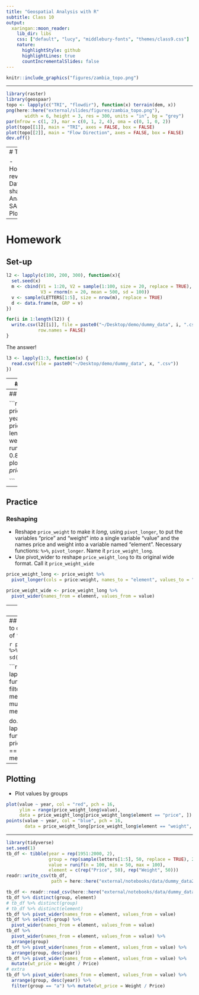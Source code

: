 ```yaml
---
title: "Geospatial Analysis with R"
subtitle: Class 10
output:
  xaringan::moon_reader:
    lib_dir: libs
    css: ["default", "lucy", "middlebury-fonts", "themes/class9.css"]
    nature:
      highlightStyle: github
      highlightLines: true
      countIncrementalSlides: false
---
```


```r
knitr::include_graphics("figures/zambia_topo.png")
```

---

```r
library(raster)
library(geospaar)
topo <- lapply(c("TRI", "flowdir"), function(x) terrain(dem, x))
png(here::here("external/slides/figures/zambia_topo.png"), 
       width = 6, height = 3, res = 300, units = "in", bg = "grey")
par(mfrow = c(1, 2), mar = c(0, 1, 2, 4), oma = c(0, 1, 0, 2))
plot(topo[[1]], main = "TRI", axes = FALSE, box = FALSE)
plot(topo[[2]], main = "Flow Direction", axes = FALSE, box = FALSE)
dev.off()
```
---
# Today

- Homework review
- Data shaping
- Analysis: SAC
- Plotting

---

# Homework

## Set-up
```r
l2 <- lapply(c(100, 200, 300), function(x){
  set.seed(x)
  m <- cbind(V1 = 1:20, V2 = sample(1:100, size = 20, replace = TRUE),
             V3 = rnorm(n = 20, mean = 500, sd = 100))
  v <- sample(LETTERS[1:5], size = nrow(m), replace = TRUE)
  d <- data.frame(m, GRP = v)
})

for(i in 1:length(l2)) {
  write.csv(l2[[i]], file = paste0("~/Desktop/demo/dummy_data", i, ".csv"), 
            row.names = FALSE)
}
```

The answer!
```r
l3 <- lapply(1:3, function(x) {
  read.csv(file = paste0("~/Desktop/demo/dummy_data", x, ".csv"))
})
```


---
## Reshaping data

Going from long to wide and back again
```r
library(tidyverse)

# d1 <- data.frame(a = 1:10, grp1 = rep("a", 10), grp2 = rep("b", 10))
d1 <- data.frame(i = 1:10, a = 1:10, grp = rep("a", 10))
d2 <- data.frame(i = 1:10, a = 11:20, grp = rep("b", 10))
DF <- rbind(d1, d2)

df_wide <- DF %>% pivot_wider(names_from = grp, values_from = a)
df_long <- df_wide %>% 
  pivot_longer(cols = a:b, names_to = "grp", values_to = "a") %>%
  select(i, a, grp) %>% arrange(grp)
```


---
## New dataset

```r
set.seed(1)
price_weight <- tibble(
  year = 1951:2000, 
  price = runif(n = length(year), 20, 50),
  weight = (price * 10) * runif(n = length(year), 0.8, 1.2)
)
plot(price_weight$price, price_weight$weight)

```

---
## Practice
### Reshaping
- Reshape `price_weight` to make it *long*, using `pivot_longer`, to put the variables "price" and "weight" into a single variable "value" and the names price and weight into a variable named "element". Necessary functions: `%>%`, `pivot_longer`. Name it `price_weight_long`.
- Use pivot_wider to reshape `price_weight_long` to its original wide format. Call it `price_weight_wide`

```r
price_weight_long <- price_weight %>% 
  pivot_longer(cols = price:weight, names_to = "element", values_to = "value")

price_weight_wide <- price_weight_long %>% 
  pivot_wider(names_from = element, values_from = value)
```

---
## Demo
### Split-Apply-Combine

#### tidyverse
```r
df_long <- df_wide %>% 
  pivot_longer(cols = a:b, names_to = "grp", values_to = "a") %>% 
  select(i, a, grp) %>% arrange(grp)

df_long %>% 
  group_by(grp) %>% 
  summarize(mean = mean(a), stdev = sd(a))
```

#### Old school
```r
do.call(rbind, lapply(unique(df_long$grp), function(x) {
  # df_long %>% 
  #   filter(grp == x) %>% 
  #   summarize(mean = mean(a), stdev = sd(a)) %>% 
  #   mutate(grp = x) %>% select(grp, mean, stdev)
  dat <- df_long[df_long$grp == x, ]
  data.frame(grp = x, mean = mean(dat$a), stdev = sd(dat$a))
}))
```

---
## Practice
- Use `dplyr` on `price_weight_long` to calculate the mean and standard deviation of "value" by the "element" variable

```r
price_weight_long %>% 
  group_by(element) %>% 
  summarize(mean = mean(value), stdev = sd(value))
```
- Do the same, but with `lapply`

```r
do.call(rbind, lapply(unique(price_weight_long$element), function(x) {
  price_weight_long %>% 
    filter(element == x) %>% 
    summarize(mean = mean(value), stdev = sd(value)) %>% 
    mutate(element = x) %>% select(element, mean, stdev)
}))

do.call(rbind, lapply(unique(price_weight_long$element), function(x){
  dat <- price_weight_long[price_weight_long$element == x, ]
  data.frame(element = x, mean = mean(dat$value), stdev = sd(dat$value))
}))
```
---
## Plotting

- Plot values by groups

```r
plot(value ~ year, col = "red", pch = 16, 
     ylim = range(price_weight_long$value),
     data = price_weight_long[price_weight_long$element == "price", ])
points(value ~ year, col = "blue", pch = 16, 
       data = price_weight_long[price_weight_long$element == "weight", ])
```


---
```r
library(tidyverse)
set.seed(1)
tb_df <- tibble(year = rep(1951:2000, 2), 
                group = rep(sample(letters[1:5], 50, replace = TRUE), 2), 
                value = runif(n = 100, min = 50, max = 100),
                element = c(rep("Price", 50), rep("Weight", 50)))
readr::write_csv(tb_df, 
                 path = here::here("external/notebooks/data/dummy_data2.csv"))
```


```r
tb_df <- readr::read_csv(here::here("external/notebooks/data/dummy_data2.csv"))
tb_df %>% distinct(group, element)
# tb_df %>% distinct(group)
# tb_df %>% distinct(element)
tb_df %>% pivot_wider(names_from = element, values_from = value)
tb_df %>% select(-group) %>% 
  pivot_wider(names_from = element, values_from = value)
tb_df %>% 
  pivot_wider(names_from = element, values_from = value) %>% 
  arrange(group)
tb_df %>% pivot_wider(names_from = element, values_from = value) %>% 
  arrange(group, desc(year))
tb_df %>% pivot_wider(names_from = element, values_from = value) %>% 
  mutate(wt_price = Weight / Price)
# extra
tb_df %>% pivot_wider(names_from = element, values_from = value) %>% 
  arrange(group, desc(year)) %>%
  filter(group == "a") %>% mutate(wt_price = Weight / Price)
```
